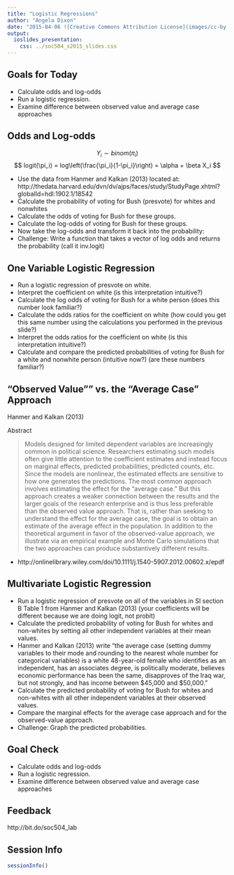 ```yaml
---
title: "Logistic Regressions"
author: "Angela Dixon"
date: "2015-04-06 ![Creative Commons Attribution License](images/cc-by.png)"
output: 
  ioslides_presentation:
    css: ../soc504_s2015_slides.css
---
```


## Goals for Today 

- Calculate odds and log-odds
- Run a logistic regression.
- Examine difference between observed value and average case approaches 


## Odds and Log-odds {.smaller}

$$  Y_i \sim binom(\pi_i) $$
$$  logit(\pi_i) = log\left(\frac{\pi_i}{1-\pi_i}\right) = \alpha + \beta X_i $$

- Use the data from Hanmer and Kalkan (2013) located at:
http://thedata.harvard.edu/dvn/dv/ajps/faces/study/StudyPage.xhtml?globalId=hdl:1902.1/18542
- Calculate the probability of voting for Bush (presvote) for whites and nonwhites
- Calculate the odds of voting for Bush for these groups.  
- Calculate the log-odds of voting for Bush for these groups.  
- Now take the log-odds and transform it back into the probability:
- Challenge: Write a function that takes a vector of log odds and returns
the probability (call it inv.logit)

##  One Variable Logistic Regression

- Run a logistic regression of presvote on white.
- Interpret the coefficient on white (is this interpretation intuitive?)
- Calculate the log odds of voting for Bush for a white person (does this number look familiar?)
- Calculate the odds ratios for the coefficient on white (how could you get this same number using the calculations you performed in the previous slide?)
- Interpret the odds ratios for the coefficient on white (is this interpretation intuitive?) 
- Calculate and compare the predicted probabilities of voting for Bush for a white and nonwhite person (intuitive now?) (are these numbers familiar?)

## "Observed Value"" vs. the “Average Case” Approach {.smaller}
 
Hanmer and Kalkan (2013)

Abstract

> Models designed for limited dependent variables are increasingly common in political science. Researchers estimating such models often give little attention to the coefficient estimates and instead focus on marginal effects, predicted probabilities, predicted counts, etc. Since the models are nonlinear, the estimated effects are sensitive to how one generates the predictions. The most common approach involves estimating the effect for the “average case.” But this approach creates a weaker connection between the results and the larger goals of the research enterprise and is thus less preferable than the observed value approach. That is, rather than seeking to understand the effect for the average case, the goal is to obtain an estimate of the average effect in the population. In addition to the theoretical argument in favor of the observed-value approach, we illustrate via an empirical example and Monte Carlo simulations that the two approaches can produce substantively different results.

- http://onlinelibrary.wiley.com/doi/10.1111/j.1540-5907.2012.00602.x/epdf


## Multivariate Logistic Regression {.smaller}

- Run a logistic regression of presvote on all of the variables in SI section B Table 1 from Hanmer and Kalkan (2013) (your coefficients will be different because we are doing logit, not probit)  
- Calculate the predicted probability of voting for Bush for whites and non-whites by setting all other independent variables at their mean values.  
- Hanmer and Kalkan (2013) write "the average case (setting dummy variables to their mode and rounding to the nearest whole number for categorical variables) is a white 48-year-old female who identifies as an independent, has an associates degree, is politically moderate, believes economic performance has been the same, disapproves of the Iraq war, but not strongly, and has income between $45,000 and $50,000." 
- Calculate the predicted probability of voting for Bush for whites and non-whites with all other independent variables at their observed values. 
- Compare the marginal effects for the average case approach and for the observed-value approach. 
- Challenge: Graph the predicted probabilities.

## Goal Check

- Calculate odds and log-odds
- Run a logistic regression.
- Examine difference between observed value and average case approaches 


## Feedback

http://bit.do/soc504_lab

## Session Info
```r
sessionInfo()
```